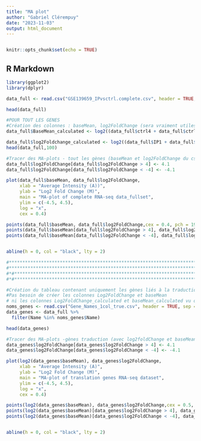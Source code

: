```yaml
---
title: "MA plot"
author: "Gabriel Clérempuy"
date: "2023-11-03"
output: html_document
---
```

```r
```


```r
knitr::opts_chunk$set(echo = TRUE)
```

## R Markdown

```r
library(ggplot2)
library(dplyr)
```

```r

data_full <- read.csv("GSE139659_IPvsctrl.complete.csv", header = TRUE, sep = ";")

head(data_full)
```

```r
#POUR TOUT LES GENES
#Création des colonnes : baseMean, log2FoldChange (sera vraiment utiles quand elles n'existeront pas déjà)
data_full$BaseMean_calculated <- log2((data_full$ctrl4 + data_full$ctrl5 + data_full$ctrl6 + data_full$IP1 + data_full$IP2 + data_full$IP3)/6)

data_full$log2Foldchange_calculated <- log2((data_full$IP1 + data_full$IP2 + data_full$IP3) / (data_full$ctrl4 + data_full$ctrl5 + data_full$ctrl6))
head(data_full,100)

```

```r
#Tracer des MA-plots - tout les gènes (baseMean et log2FoldChange du csv fourni dans l'article)
data_full$log2FoldChange[data_full$log2FoldChange > 4] <- 4.1
data_full$log2FoldChange[data_full$log2FoldChange < -4] <- -4.1

plot(data_full$baseMean, data_full$log2FoldChange, 
     xlab = "Average Intensity (A))",
     ylab = "Log2 Fold Change (M)", 
     main = "MA-plot of complete RNA-seq data_fullset", 
     ylim = c(-4.5, 4.5),
     log = "x",
     cex = 0.4)

points(data_full$baseMean, data_full$log2FoldChange,cex = 0.4, pch = 19, col = ifelse(data_full$pvalue < 0.05, "red", "black"))
points(data_full$baseMean[data_full$log2FoldChange > 4], data_full$log2FoldChange[data_full$log2FoldChange > 4], pch = 24, cex = 0.4)
points(data_full$baseMean[data_full$log2FoldChange < -4], data_full$log2FoldChange[data_full$log2FoldChange < -4], pch = 25, cex = 0.4)


abline(h = 0, col = "black", lty = 2)
```

```r
#***************************************************************************************
#***************************************************************************************
#*#***************************************************************************************
#*#***************************************************************************************

```

```r
#Création du tableau contenant uniquement les gènes liés à la traduction
#Pas besoin de créer les colonnes Log2FoldChange et baseMean
# ni les colonnes Log2FoldChange_calculated et baseMean_calculated vu qu'elles ont déjà été extraites
noms_genes <- read.csv("Gene_Names_1col_true.csv", header = TRUE, sep = ";")
data_genes <- data_full %>%
  filter(Name %in% noms_genes$Name)

head(data_genes)
```
```r
#Tracer des MA-plots -gènes traduction (avec log2foldChange et baseMean de l'article)
data_genes$log2FoldChange[data_genes$log2FoldChange > 4] <- 4.1
data_genes$log2FoldChange[data_genes$log2FoldChange < -4] <- -4.1

plot(log2(data_genes$baseMean), data_genes$log2FoldChange, 
     xlab = "Average Intensity (A)",
     ylab = "Log2 Fold Change (M)", 
     main = "MA-plot of translation genes RNA-seq dataset", 
     ylim = c(-4.5, 4.5),
     log = "x",
     cex = 0.4)

points(log2(data_genes$baseMean), data_genes$log2FoldChange,cex = 0.5, pch = 19, col = ifelse(data$pvalue < 0.05, "red", "black"))
points(log2(data_genes$baseMean)[data_genes$log2FoldChange > 4], data_genes$log2FoldChange[data_genes$log2FoldChange > 4], pch = 24, cex = 0.4)
points(log2(data_genes$baseMean)[data_genes$log2FoldChange < -4], data_genes$log2FoldChange[data_genes$log2FoldChange < -4], pch = 25, cex = 0.4)


abline(h = 0, col = "black", lty = 2)
```




